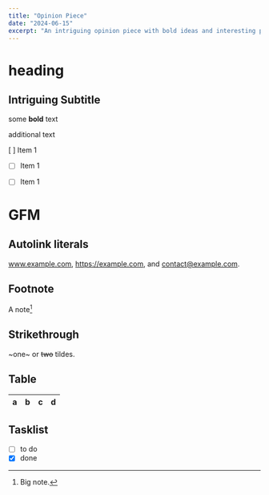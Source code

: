 ```yaml
---
title: "Opinion Piece"
date: "2024-06-15"
excerpt: "An intriguing opinion piece with bold ideas and interesting perspectives."
---
```


# heading

## Intriguing Subtitle

some **bold** text

additional text

[ ] Item 1
- [ ] Item 1
* [ ] Item 1



# GFM

## Autolink literals

www.example.com, https://example.com, and contact@example.com.

## Footnote

A note[^1]

[^1]: Big note.

## Strikethrough

~one~ or ~~two~~ tildes.

## Table

| a | b  |  c |  d  |
| - | :- | -: | :-: |

## Tasklist

* [ ] to do
* [x] done
